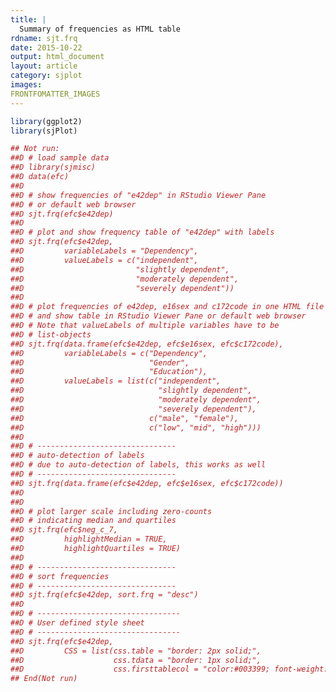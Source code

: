 ```yaml
---
title: |
  Summary of frequencies as HTML table
rdname: sjt.frq
date: 2015-10-22
output: html_document
layout: article
category: sjplot
images:
FRONTFOMATTER_IMAGES
---
```


```r
library(ggplot2)
library(sjPlot)
```

```r
## Not run: 
##D # load sample data
##D library(sjmisc)
##D data(efc)
##D 
##D # show frequencies of "e42dep" in RStudio Viewer Pane
##D # or default web browser
##D sjt.frq(efc$e42dep)
##D 
##D # plot and show frequency table of "e42dep" with labels
##D sjt.frq(efc$e42dep,
##D         variableLabels = "Dependency",
##D         valueLabels = c("independent",
##D                         "slightly dependent",
##D                         "moderately dependent",
##D                         "severely dependent"))
##D 
##D # plot frequencies of e42dep, e16sex and c172code in one HTML file
##D # and show table in RStudio Viewer Pane or default web browser
##D # Note that valueLabels of multiple variables have to be
##D # list-objects
##D sjt.frq(data.frame(efc$e42dep, efc$e16sex, efc$c172code),
##D         variableLabels = c("Dependency",
##D                            "Gender",
##D                            "Education"),
##D         valueLabels = list(c("independent",
##D                              "slightly dependent",
##D                              "moderately dependent",
##D                              "severely dependent"),
##D                            c("male", "female"),
##D                            c("low", "mid", "high")))
##D 
##D # -------------------------------
##D # auto-detection of labels
##D # due to auto-detection of labels, this works as well
##D # -------------------------------
##D sjt.frq(data.frame(efc$e42dep, efc$e16sex, efc$c172code))
##D 
##D 
##D # plot larger scale including zero-counts
##D # indicating median and quartiles
##D sjt.frq(efc$neg_c_7,
##D         highlightMedian = TRUE,
##D         highlightQuartiles = TRUE)
##D 
##D # -------------------------------
##D # sort frequencies
##D # -------------------------------
##D sjt.frq(efc$e42dep, sort.frq = "desc")
##D 
##D # --------------------------------
##D # User defined style sheet
##D # --------------------------------
##D sjt.frq(efc$e42dep,
##D         CSS = list(css.table = "border: 2px solid;",
##D                    css.tdata = "border: 1px solid;",
##D                    css.firsttablecol = "color:#003399; font-weight:bold;"))
## End(Not run)



```